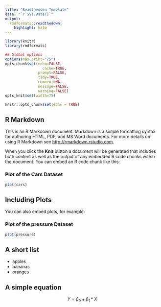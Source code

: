 ```yaml
---
title: "Readthedown Template"
date: "`r Sys.Date()`"
output:
  rmdformats::readthedown:
    highlight: kate
---
```



```r
library(knitr)
library(rmdformats)

## Global options
options(max.print="75")
opts_chunk$set(echo=FALSE,
	             cache=TRUE,
               prompt=FALSE,
               tidy=TRUE,
               comment=NA,
               message=FALSE,
               warning=FALSE)
opts_knit$set(width=75)
```
```r
knitr::opts_chunk$set(echo = TRUE)
```

## R Markdown  {#nextsteps .emphasized}

This is an R Markdown document. Markdown is a simple formatting syntax for authoring HTML, PDF, and MS Word documents. For more details on using R Markdown see <http://rmarkdown.rstudio.com>.

When you click the **Knit** button a document will be generated that includes both content as well as the output of any embedded R code chunks within the document. You can embed an R code chunk like this:

### Plot of the Cars Dataset

```r
plot(cars)
```

## Including Plots

You can also embed plots, for example:

### Plot of the pressure Dataset

```r
plot(pressure)
```

## A short list

* apples
* bananas
* oranges

## A simple equation

$$ Y = \beta_0 + \beta_1*X $$
